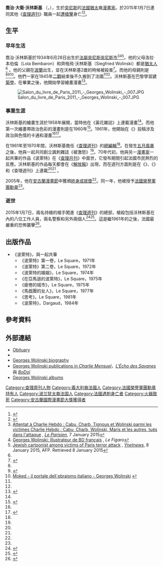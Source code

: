 {{Infobox writer
| name          = 喬治·沃林斯基
| image         = G. Wolinski dédicaçant à la fête de l'Huma 2007-02.JPG
| imagesize     = 
| caption       = 
| birth_name    = Georges David Wolinski<ref>{{cite web|url=https://books.google.ca/books?id=Tc6ZnQEACAAJ&dq=%22Georges+David+Wolinski%22&hl=en&sa=X&ei=5latVOC7MIGuyASYiIG4BA&ved=0CB4Q6AEwAA|title=Paulette|publisher=|accessdate=2015-01-11|archive-date=2019-09-12|archive-url=https://web.archive.org/web/20190912004639/https://books.google.ca/books?id=Tc6ZnQEACAAJ&dq=%22Georges+David+Wolinski%22&hl=en&sa=X&ei=5latVOC7MIGuyASYiIG4BA&ved=0CB4Q6AEwAA|dead-url=no}}</ref>
| birth_date    = {{Birth date |df=y|1934|6|28}}
| birth_place   = [[法屬突尼斯|法屬突尼斯]][[突尼斯市|突尼斯市]]
| death_date    = {{Death date and age|df=y|2015|1|7|1934|6|28}}
| death_place   = [[法國|法國]][[巴黎|巴黎]][[巴黎十一區|巴黎十一區]]
| nationality   = {{fb|FRA}}
| occupation    = [[作家|作家]]，[[漫畫家|漫畫家]]
| alias         = 
| notableworks  = 《波萊特》<br/>《奇怪的社會》
| awards        = {{link-en|安古蘭漫畫節終身成就獎|Grand Prix de la ville d'Angoulême}}（2005年）<br>[[法國榮譽軍團勳章|法國榮譽軍團勳章]]（2005年）
}}
'''喬治·大衛·沃林斯基''' （{{lang-fr|Georges David Wolinski}}，{{bd|1934年|6月28日|2015年|1月7日}}），生於[[突尼斯|突尼斯]]的[[法國|法國]][[猶太|猶太]]裔[[漫畫家|漫畫家]]。於2015年1月7日連同其他《[[查理週刊|查理週刊]]》職員一起[[查理週刊總部槍擊案|遭槍擊]]身亡<ref name=tele-attack-live>{{cite web |url=http://www.telegraph.co.uk/news/worldnews/europe/france/11329976/Paris-Charlie-Hebdo-attack-live.html |title=Paris Charlie Hebdo attack: live |quote=Famous French cartoonists Cabu, Charb, Tignous and Wolinski all reported killed in the attack. |authors=Andrew Marszal; Barney Henderson; David Millward |accessdate=8 January 2015 |work=The Telegraph |date=8 January 2015 |archive-date=2015-01-09 |archive-url=https://web.archive.org/web/20150109194558/http://www.telegraph.co.uk/news/worldnews/europe/france/11329976/Paris-Charlie-Hebdo-attack-live.html |dead-url=no }}</ref><ref>{{cite news |title=【國際突發】法國報社遭槍擊 警方：增至12死 |url=http://hk.apple.nextmedia.com/realtime/international/20150107/53309780 |publisher=[[蘋果日報|蘋果日報]] |date=2015-01-07 |accessdate=2015-01-10 |archive-date=2016-03-04 |archive-url=https://web.archive.org/web/20160304133144/http://hk.apple.nextmedia.com/realtime/international/20150107/53309780 |dead-url=no }}</ref>。

== 生平 ==
=== 早年生活 ===
喬治·沃林斯基於1934年6月28日出生於[[法屬突尼斯|法屬突尼斯]][[突尼斯市|突尼斯市]]<ref name="leparisienattentat">[http://www.leparisien.fr/faits-divers/attentat-a-charlie-hebdo-cabu-charb-tignous-et-wolinski-parmi-les-victimes-07-01-2015-4426073.php Attentat à Charlie Hebdo : Cabu, Charb, Tignous et Wolinski parmi les victimes Charlie Hebdo : Cabu, Charb, Wolinski, Maris et les autres, tués dans l'attaque] {{Wayback|url=http://www.leparisien.fr/faits-divers/attentat-a-charlie-hebdo-cabu-charb-tignous-et-wolinski-parmi-les-victimes-07-01-2015-4426073.php |date=20180708133147 }}, ''[[Le_Parisien|Le Parisien]]'', 7 January 2015</ref><ref name="lefigaroevene">[http://www.evene.fr/celebre/biographie/georges-wolinski-1820.php Georges Wolinski: Illustrateur de BD français] {{Wayback|url=http://www.evene.fr/celebre/biographie/georges-wolinski-1820.php |date=20130706125111 }}, ''Le Figaro''</ref><ref name="ynetnews">[http://www.ynetnews.com/articles/0,7340,L-4612722,00.html Jewish cartoonist among victims of Paris terror attack] {{Wayback|url=http://www.ynetnews.com/articles/0,7340,L-4612722,00.html |date=20170302081437 }}, ''[[Ynetnews|Ynetnews]]'', 8 January 2015, AFP. Retrieved 8 January 2015</ref>。他的父母洛拉·本伯倫（Lola Bembaron）和齊格飛‧沃林斯基（Siegfried Wolinski）都是[[猶太人|猶太人]]<ref name="ynetnews"/> 。他的父親在[[波蘭|波蘭]]出生，並在沃林斯基2歲的時候被殺害<ref name=bbcob>{{cite news|title=Charlie Hebdo attack: Victim obituaries|url=http://www.bbc.com/news/world-europe-30724678|accessdate=8 January 2015|work=BBC|date=8 January 2015|archive-date=2021-01-25|archive-url=https://web.archive.org/web/20210125002859/https://www.bbc.com/news/world-europe-30724678|dead-url=no}}</ref>。而他的母親則是{{link-en|意大利籍突尼斯人|Italian Tunisians}}<ref name="lefigaroevene"/><ref>{{cite web|url=http://blogs.forward.com/the-arty-semite/149000/getting-to-know-cartoonist-georges-wolinski|title=Getting to Know Cartoonist Georges Wolinski|date=4 January 2012|work=The Jewish Daily Forward|access-date=2015-01-11|archive-url=https://web.archive.org/web/20150228230128/http://blogs.forward.com/the-arty-semite/149000/getting-to-know-cartoonist-georges-wolinski/|archive-date=2015-02-28|dead-url=yes}}</ref><ref>[http://moked.it/blog/2015/01/08/georges-wolinski-1934-2015/ Moked - il portale dell´ebraismo italiano - Georges Wolinski] {{Wayback|url=http://moked.it/blog/2015/01/08/georges-wolinski-1934-2015/ |date=20190917204859 }} {{it}}</ref>。他們一家在1945年[[二戰|二戰]]結束後不久搬到了法國<ref name="leparisienattentat"/><ref name="ynetnews"/>。沃林斯基在巴黎學習[[建築學|建築學]]，在畢業之後，他開始學習繪畫漫畫<ref>{{cite news|author=Lucy Cormack|title=Charlie Hebdo: Daughter's Instagram post a reminder of the people behind the pencil|url=http://www.smh.com.au/world/charlie-hebdo-daughters-instagram-post-a-reminder-of-the-people-behind-the-pencil-20150108-12jzm8.html|accessdate=8 January 2015|work=The Sydney Morning Herald|date=8 January 2015|archive-date=2018-06-22|archive-url=https://web.archive.org/web/20180622193152/https://www.smh.com.au/world/charlie-hebdo-daughters-instagram-post-a-reminder-of-the-people-behind-the-pencil-20150108-12jzm8.html|dead-url=no}}</ref>。

[[Image:Salon_du_livre_de_Paris_2011_-_Georges_Wolinski_-_007.JPG|thumb]]

=== 事業生涯 ===
沃林斯基的繪畫生涯於1958年展開，當時他在《黃花雜誌》上連載漫畫<ref name="leparisienattentat"/>。而他第一次繪畫帶政治色彩的漫畫則是在1960年<ref>{{cite news|author1=Ray Sanchez|author2=Ed Payne|author3=Ashley Fantz|title=French cartoonists killed in Paris took a profane aim at the world|url=http://edition.cnn.com/2015/01/07/world/france-magazine-attack-victims/|accessdate=8 January 2015|work=CNN|date=8 January 2015|archive-date=2017-05-05|archive-url=https://web.archive.org/web/20170505103310/http://edition.cnn.com/2015/01/07/world/france-magazine-attack-victims|dead-url=no}}</ref>。1961年，他開始在《{{link-en|切腹雜誌|Hara-Kiri (magazine)}}》投稿涉及政治與色情的卡通和漫畫<ref name="ynetnews"/><ref name="Lambiek Wolinski">{{cite web|author=Lambiek Comiclopedia|title=Georges Wolinski|url=http://lambiek.net/artists/w/wolinski_georges.htm|accessdate=2015-01-11|archive-date=2015-01-07|archive-url=https://web.archive.org/web/20150107184446/http://www.lambiek.net/artists/w/wolinski_georges.htm|dead-url=no}}</ref>。

在1961年至1970年間，沃林斯基擔任《[[查理週刊|查理週刊]]》的[[總編輯|總編輯]]<ref name="lefigaroevene"/>。在發生[[五月風暴|五月風暴]]之後，他與{{link-en|莫里斯·西歷特|Siné}}一起共同創立諷刺雜誌《被激怒》<ref name="lefigaroevene"/>。70年代初，他與另一[[漫畫家|漫畫家]]{{link-en|喬治斯·皮查德|Georges Pichard}}一起共筆的作品《波萊特》在《[[查理月刊|查理月刊]]》中面世，它發布期間引起法國市民熱烈的反應。沃林斯基的作品每天都會在《[[解放報|解放報]]》出現，而在週刊方面則是在《{{link-en|巴黎競賽報|Paris Match}}》、《{{link-en|野蠻之音雜誌|L'Écho des savanes}}》和《查理週刊》上連載<ref name="ynetnews"/><ref name="Lambiek Wolinski"/> 。

2005年，他在[[安古蘭漫畫節|安古蘭漫畫節]]中獲頒[[終身成就獎|終身成就獎]]<ref name="lefigaroevene"/>。同一年，他被授予[[法國榮譽軍團勳章|法國榮譽軍團勳章]]<ref name=bbcob/>。

=== 逝世 ===
{{main|查理周刊總部槍擊案}}
2015年1月7日，兩名持槍的槍手闖進《[[查理週刊|查理週刊]]》的總部，槍殺包括沃林斯基在內的八位工作人員，兩名警察和另外兩個人<ref name="lessentiel-cabu-mort">{{cite news |url=http://www.lessentiel.lu/fr/news/france/story/22976860 |title=Les dessinateurs Charb et Cabu seraient morts |language=fr |work=L'Essentiel |location=France |publisher=L'Essentiel |date=7 January 2015 |accessdate=7 January 2015 |archive-date=2015-01-07 |archive-url=https://web.archive.org/web/20150107150652/http://www.lessentiel.lu/fr/news/france/story/22976860 |dead-url=no }}</ref><ref name="lepoint-fusillade">{{cite news |title=LIVE. Massacre in "Charlie Hebdo": 12 dead, including Charb and Cabu |url=http://www.lepoint.fr/societe/en-direct-fusillade-a-charlie-hebdo-selon-i-tele-et-20-minutes-07-01-2015-1894629_23.php |date=7 January 2015 |agency=Le Point |accessdate=8 January 2015 |archive-date=2015-09-07 |archive-url=https://web.archive.org/web/20150907230014/http://www.lepoint.fr/societe/en-direct-fusillade-a-charlie-hebdo-selon-i-tele-et-20-minutes-07-01-2015-1894629_23.php |dead-url=no }}</ref>。這是繼1961年的{{link-en|維特里勒弗朗索瓦火車爆炸案|1961 Vitry-Le-François train bombing}}之後，法國最嚴重的恐怖襲擊<ref name="Pech">{{cite news|title=L'attentat le plus meurtrier depuis Vitry-Le-François en 1961|first=Marie-Estelle|url=http://www.lefigaro.fr/actualite-france/2015/01/07/01016-20150107ARTFIG00178-historique-des-attentats-en-france-depuis-1994.php|last=Pech|work=Le Figaro|date=7 January 2015|accessdate=7 January 2015|archive-date=2015-01-08|archive-url=https://www.webcitation.org/6VRGudv6y?url=http://www.lefigaro.fr/actualite-france/2015/01/07/01016-20150107ARTFIG00178-historique-des-attentats-en-france-depuis-1994.php|dead-url=no}}</ref>。

== 出版作品 ==
*《波萊特》，與{{link-en|喬治斯·皮查德|Georges Pichard}}一起共筆
**《波萊特》第一卷，Le Square，1971年
**《波萊特》第二卷，Le Square，1972年
**《波萊特的婚姻》，Le Square，1974年
**《在亞馬遜的波萊特》，Le Square，1975年
**《疲倦的城市》，Le Square，1975年
**《馬戲團的女人》，Le Square，1977年
**《思考》，Le Square，1981年
**《波萊特》，Dargaud，1984年

== 參考資料 ==
{{Reflist|2}}

== 外部連結 ==
{{Commons category|Georges Wolinski}}
*[http://www.independent.co.uk/news/people/georges-wolinski-cartoonist-who-encapsulated-charlie-hebdos-confrontational-and-courageous-brand-of-satire-9966369.html Obituary]{{Wayback|url=http://www.independent.co.uk/news/people/georges-wolinski-cartoonist-who-encapsulated-charlie-hebdos-confrontational-and-courageous-brand-of-satire-9966369.html |date=20150925131450 }}
*{{imdb name|0938475|Georges Wolinski}}
* [http://lambiek.net/artists/w/wolinski_georges.htm Georges Wolinski biography]{{Wayback|url=http://lambiek.net/artists/w/wolinski_georges.htm |date=20150107184446 }} 
* [http://bdoubliees.com/charliemensuel/auteurs6/wolinski.htm Georges Wolinski publications in ''Charlie Mensuel'']{{Wayback|url=http://bdoubliees.com/charliemensuel/auteurs6/wolinski.htm |date=20071120024852 }}，[http://bdoubliees.com/echodessavanes/auteurs6/wolinski.htm ''L'Écho des Savanes'']{{Wayback|url=http://bdoubliees.com/echodessavanes/auteurs6/wolinski.htm |date=20071205233012 }} 與 [http://bdoubliees.com/bodoi/auteurs6/wolinski.htm ''BoDoï'']{{Wayback|url=http://bdoubliees.com/bodoi/auteurs6/wolinski.htm |date=20070927190852 }}  {{fr_icon}}
* [http://www.bedetheque.com/auteur-6470-BD-Wolinski-Georges.html Georges Wolinski albums]{{Wayback|url=http://www.bedetheque.com/auteur-6470-BD-Wolinski-Georges.html |date=20150111061225 }} {{fr_icon}}

{{Authority control}}
{{DEFAULTSORT:Wolinski, Georges}}
[[Category:查理周刊人物|Category:查理周刊人物]]
[[Category:義大利裔法國人|Category:義大利裔法國人]]
[[Category:法國榮譽軍團勳章持有人|Category:法國榮譽軍團勳章持有人]]
[[Category:波兰犹太裔法国人|Category:波兰犹太裔法国人]]
[[Category:法國遇刺身亡者|Category:法國遇刺身亡者]]
[[Category:火器致死|Category:火器致死]]
[[Category:安古蘭國際漫畫節大獎獲得者|Category:安古蘭國際漫畫節大獎獲得者]]
